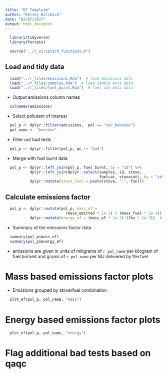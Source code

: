 ```yaml
---
title: "EF Template"
author: "Kelsey Bilsback"
date: "02/07/2017"
output: html_document
---
```


```r
  library(tidyverse)
  library(forcats)
```

```r
  source("../r_scripts/R_functions.R")
```

## Load and tidy data

```r
  load("../r_files/emissions.Rda")  # load emissions data
  load("../r_files/samples.Rda")  # load sample meta data
  load("../r_files/fuel_burnt.Rda")  # fuel use meta data
```

* Output emissions column names 

```r
  colnames(emissions)
```

* Select pollutant of interest

```r
  pol_p <- dplyr::filter(emissions,  pol == "voc_benzene")
  pol_name <- "benzene"
```

* Filter out bad tests

```r
  pol_p <- dplyr::filter(pol_p, qc != "bad")
```

* Merge with fuel burnt data

```r
  pol_p <- dplyr::left_join(pol_p, fuel_burnt, by = "id") %>%
           dplyr::left_join(dplyr::select(samples, id, stove,
                                          fuelcat, stovecat), by = "id") %>%
           dplyr::mutate(stove_fuel = paste(stove, ":", fuel))
```

## Calculate emissions factor
 
```r
  pol_p <- dplyr::mutate(pol_p, mass_ef = 
                           (mass_emitted * 1e-3) / (mass_fuel * 1e-3)) %>%  # mg / kg
           dplyr::mutate(energy_ef = (mass_ef * 1e-3)*(lhv * 1e-3))  # g / MJ
```

* Summary of the emissions factor data

```r
  summary(pol_p$mass_ef)
  summary(pol_p$energy_ef)
```

* emissions are given in units of miligrams of `r pol_name` per kilogram of fuel burned and grams of `r pol_name` per MJ delivered by the fuel

# Mass based emissions factor plots 

* Emissions grouped by stove/fuel combination 

```r
  plot_ef(pol_p, pol_name, "mass")
```

# Energy based emissions factor plots 

```r
  plot_ef(pol_p, pol_name, "energy")
```

# Flag additional bad tests based on qaqc
